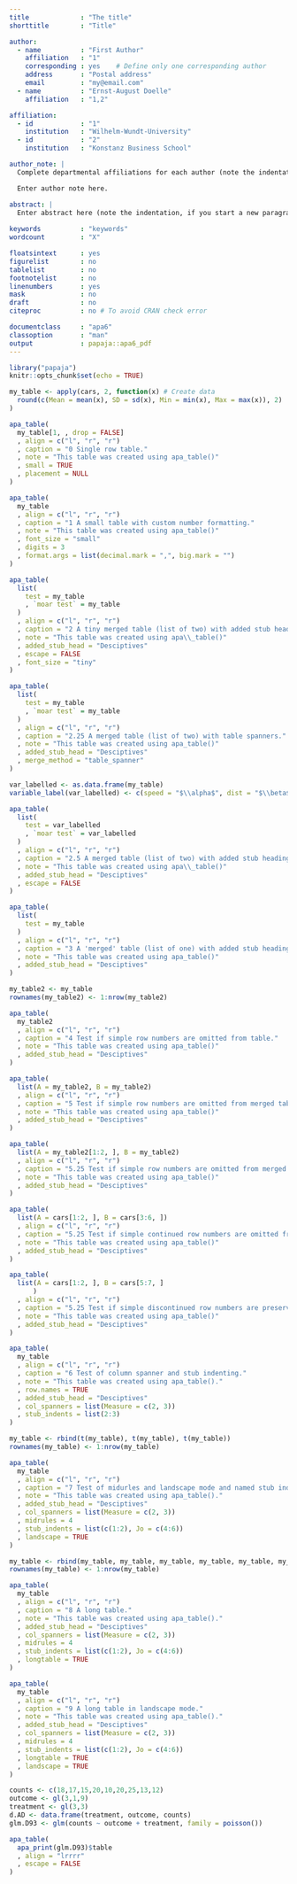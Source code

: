 ```yaml
---
title             : "The title"
shorttitle        : "Title"

author: 
  - name          : "First Author"
    affiliation   : "1"
    corresponding : yes    # Define only one corresponding author
    address       : "Postal address"
    email         : "my@email.com"
  - name          : "Ernst-August Doelle"
    affiliation   : "1,2"

affiliation:
  - id            : "1"
    institution   : "Wilhelm-Wundt-University"
  - id            : "2"
    institution   : "Konstanz Business School"

author_note: |
  Complete departmental affiliations for each author (note the indentation, if you start a new paragraph).

  Enter author note here.

abstract: |
  Enter abstract here (note the indentation, if you start a new paragraph).
  
keywords          : "keywords"
wordcount         : "X"

floatsintext      : yes
figurelist        : no
tablelist         : no
footnotelist      : no
linenumbers       : yes
mask              : no
draft             : no
citeproc          : no # To avoid CRAN check error

documentclass     : "apa6"
classoption       : "man"
output            : papaja::apa6_pdf
---
```


```r
library("papaja")
knitr::opts_chunk$set(echo = TRUE)
```

```r
my_table <- apply(cars, 2, function(x) # Create data
  round(c(Mean = mean(x), SD = sd(x), Min = min(x), Max = max(x)), 2)
)

apa_table(
  my_table[1, , drop = FALSE]
  , align = c("l", "r", "r")
  , caption = "0 Single row table."
  , note = "This table was created using apa_table()"
  , small = TRUE
  , placement = NULL
)
```

```r
apa_table(
  my_table
  , align = c("l", "r", "r")
  , caption = "1 A small table with custom number formatting."
  , note = "This table was created using apa_table()"
  , font_size = "small"
  , digits = 3
  , format.args = list(decimal.mark = ",", big.mark = "")
)
```


```r
apa_table(
  list(
    test = my_table
    , `moar test` = my_table
  )
  , align = c("l", "r", "r")
  , caption = "2 A tiny merged table (list of two) with added stub heading. Not escaped."
  , note = "This table was created using apa\\_table()"
  , added_stub_head = "Desciptives"
  , escape = FALSE
  , font_size = "tiny"
)
```

```r
apa_table(
  list(
    test = my_table
    , `moar test` = my_table
  )
  , align = c("l", "r", "r")
  , caption = "2.25 A merged table (list of two) with table spanners."
  , note = "This table was created using apa_table()"
  , added_stub_head = "Desciptives"
  , merge_method = "table_spanner"
)
```

```r
var_labelled <- as.data.frame(my_table)
variable_label(var_labelled) <- c(speed = "$\\alpha$", dist = "$\\beta$")

apa_table(
  list(
    test = var_labelled
    , `moar test` = var_labelled
  )
  , align = c("l", "r", "r")
  , caption = "2.5 A merged table (list of two) with added stub heading and variable labels. Not escaped."
  , note = "This table was created using apa\\_table()"
  , added_stub_head = "Desciptives"
  , escape = FALSE
)
```


```r
apa_table(
  list(
    test = my_table
  )
  , align = c("l", "r", "r")
  , caption = "3 A 'merged' table (list of one) with added stub heading."
  , note = "This table was created using apa_table()"
  , added_stub_head = "Desciptives"
)
```


```r
my_table2 <- my_table
rownames(my_table2) <- 1:nrow(my_table2)

apa_table(
  my_table2
  , align = c("l", "r", "r")
  , caption = "4 Test if simple row numbers are omitted from table."
  , note = "This table was created using apa_table()"
  , added_stub_head = "Desciptives"
)
```


```r
apa_table(
  list(A = my_table2, B = my_table2)
  , align = c("l", "r", "r")
  , caption = "5 Test if simple row numbers are omitted from merged table (list of two)."
  , note = "This table was created using apa_table()"
  , added_stub_head = "Desciptives"
)
```


```r
apa_table(
  list(A = my_table2[1:2, ], B = my_table2)
  , align = c("l", "r", "r")
  , caption = "5.25 Test if simple row numbers are omitted from merged table with unequal row numbers (list of two)."
  , note = "This table was created using apa_table()"
  , added_stub_head = "Desciptives"
)
```


```r
apa_table(
  list(A = cars[1:2, ], B = cars[3:6, ])
  , align = c("l", "r", "r")
  , caption = "5.25 Test if simple continued row numbers are omitted from merged table (list of two)."
  , note = "This table was created using apa_table()"
  , added_stub_head = "Desciptives"
)
```


```r
apa_table(
  list(A = cars[1:2, ], B = cars[5:7, ]
      )
  , align = c("l", "r", "r")
  , caption = "5.25 Test if simple discontinued row numbers are preserved from merged table(list of two)."
  , note = "This table was created using apa_table()"
  , added_stub_head = "Desciptives"
)
```

```r
apa_table(
  my_table
  , align = c("l", "r", "r")
  , caption = "6 Test of column spanner and stub indenting."
  , note = "This table was created using apa_table()."
  , row.names = TRUE
  , added_stub_head = "Desciptives"
  , col_spanners = list(Measure = c(2, 3))
  , stub_indents = list(2:3)
)
```

```r
my_table <- rbind(t(my_table), t(my_table), t(my_table))
rownames(my_table) <- 1:nrow(my_table)

apa_table(
  my_table
  , align = c("l", "r", "r")
  , caption = "7 Test of midurles and landscape mode and named stub indentation."
  , note = "This table was created using apa_table()."
  , added_stub_head = "Desciptives"
  , col_spanners = list(Measure = c(2, 3))
  , midrules = 4
  , stub_indents = list(c(1:2), Jo = c(4:6))
  , landscape = TRUE
)
```

```r
my_table <- rbind(my_table, my_table, my_table, my_table, my_table, my_table, my_table)
rownames(my_table) <- 1:nrow(my_table)

apa_table(
  my_table
  , align = c("l", "r", "r")
  , caption = "8 A long table."
  , note = "This table was created using apa_table()."
  , added_stub_head = "Desciptives"
  , col_spanners = list(Measure = c(2, 3))
  , midrules = 4
  , stub_indents = list(c(1:2), Jo = c(4:6))
  , longtable = TRUE
)
```

```r
apa_table(
  my_table
  , align = c("l", "r", "r")
  , caption = "9 A long table in landscape mode."
  , note = "This table was created using apa_table()."
  , added_stub_head = "Desciptives"
  , col_spanners = list(Measure = c(2, 3))
  , midrules = 4
  , stub_indents = list(c(1:2), Jo = c(4:6))
  , longtable = TRUE
  , landscape = TRUE
)
```


```r
counts <- c(18,17,15,20,10,20,25,13,12)
outcome <- gl(3,1,9)
treatment <- gl(3,3)
d.AD <- data.frame(treatment, outcome, counts)
glm.D93 <- glm(counts ~ outcome + treatment, family = poisson())

apa_table(
  apa_print(glm.D93)$table
  , align = "lrrrr"
  , escape = FALSE
)
```
